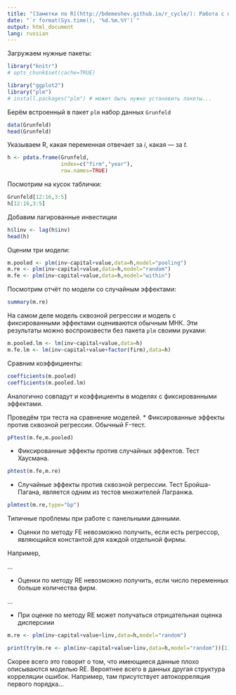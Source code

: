 ```yaml
---
title: "[Заметки по R](http://bdemeshev.github.io/r_cycle/): Работа с панельными данными"
date: "`r format(Sys.time(), '%d.%m.%Y')`"
output: html_document
lang: russian
---
```


Загружаем нужные пакеты:
```r
library("knitr")
# opts_chunk$set(cache=TRUE)

library("ggplot2")
library("plm")
# install.packages("plm") # может быть нужно установить пакеты...
```

Берём встроенный в пакет `plm` набор данных `Grunfeld`
```r
data(Grunfeld)
head(Grunfeld)
```

Указываем R, какая переменная отвечает за $i$, какая --- за $t$.
```r
h <- pdata.frame(Grunfeld,
                 index=c("firm","year"),
                 row.names=TRUE)
```

Посмотрим на кусок таблички:
```r
Grunfeld[12:16,3:5]
h[12:16,3:5]
```

Добавим лагированные инвестиции
```r
h$linv <- lag(h$inv)
head(h)
```


Оценим три модели:
```r
m.pooled <- plm(inv~capital+value,data=h,model="pooling")
m.re <- plm(inv~capital+value,data=h,model="random")
m.fe <- plm(inv~capital+value,data=h,model="within")
```

Посмотрим отчёт по модели со случайным эффектами:
```r
summary(m.re)
```

На самом деле модель сквозной регрессии и модель с фиксированными эффектами оцениваются обычным МНК. Эти результаты можно воспроизвести без пакета `plm` своими руками:
```r
m.pooled.lm <- lm(inv~capital+value,data=h)
m.fe.lm <- lm(inv~capital+value+factor(firm),data=h)
```

Сравним коэффициенты:
```r
coefficients(m.pooled)
coefficients(m.pooled.lm)
```

Аналогично совпадут и коэффициенты в моделях с фиксированными эффектами.


Проведём три теста на сравнение моделей. 
* Фиксированные эффекты против сквозной регрессии. Обычный F-тест.
```r
pFtest(m.fe,m.pooled)
```
* Фиксированные эффекты против случайных эффектов. Тест Хаусмана.
```r
phtest(m.fe,m.re)
```
* Случайные эффекты против сквозной регрессии. Тест Бройша-Пагана, является одним из тестов множителей Лагранжа.
```r
plmtest(m.re,type="bp")
```

Типичные проблемы при работе с панельными данными.

* Оценки по методу FE невозможно получить, если есть регрессор, являющийся константой для каждой отдельной фирмы.

Например,

...

* Оценки по методу RE невозможно получить, если число переменных больше количества фирм.


...

* При оценке по методу RE может получаться отрицательная оценка дисперсиии
```r
m.re <- plm(inv~capital+value+linv,data=h,model="random")
```
```r
print(try(m.re <- plm(inv~capital+value+linv,data=h,model="random"))[1])
```


Скорее всего это говорит о том, что имеющиеся данные плохо описываются моделью RE. Вероятнее всего в данных другая структура корреляции ошибок. Например, там присутствует автокорреляция первого порядка...











